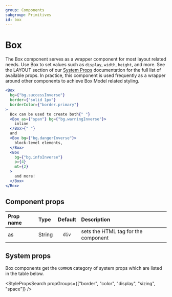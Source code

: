 ```yaml
---
group: Components
subgroup: Primitives
id: box
---
```


# Box

The Box component serves as a wrapper component for most layout related needs. Use Box to set values such as `display`, `width`, `height`, and more. See the LAYOUT section of our [System Props](/system-props) documentation for the full list of available props. In practice, this component is used frequently as a wrapper around other components to achieve Box Model related styling.

```jsx live
<Box
  bg={"bg.successInverse"}
  border={"solid 1px"}
  borderColor={"border.primary"}
>
  Box can be used to create both{" "}
  <Box as={"span"} bg={"bg.warningInverse"}>
    inline
  </Box>{" "}
  and
  <Box bg={"bg.dangerInverse"}>
    block-level elements,
  </Box>
  <Box
    bg={"bg.infoInverse"}
    p={4}
    mt={2}
  >
    and more!
  </Box>
</Box>
```

## Component props

| Prop name | Type   | Default | Description                         |
| :-------- | :----- | :-----: | :---------------------------------- |
| as        | String |  `div`  | sets the HTML tag for the component |

## System props

Box components get the `COMMON` category of system props which are listed in the table below.

<StylePropsSearch propGroups={["border", "color", "display", "sizing", "space"]} />

